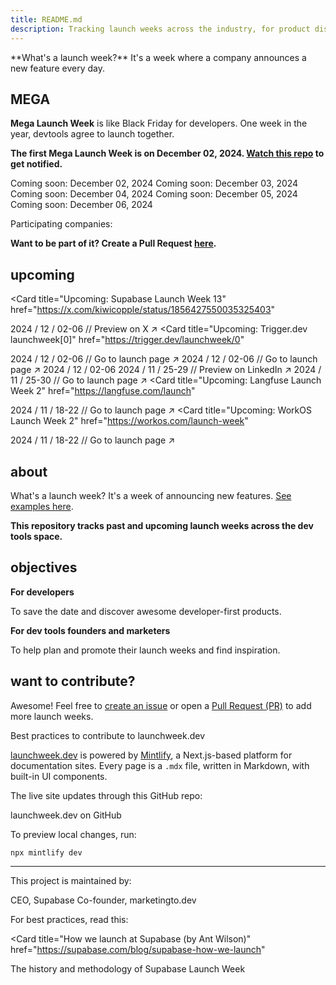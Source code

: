 ```yaml
---
title: README.md
description: Tracking launch weeks across the industry, for product discovery and inspiration.
---
```


<Tip>
  **What's a launch week?** It's a week where a company announces a new feature every day.
</Tip>

## MEGA

**Mega Launch Week** is like Black Friday for developers. One week in the year, devtools agree to launch together.

**The first Mega Launch Week is on December 02, 2024. [Watch this repo](https://git.new/lw) to get notified.**

<Tabs>
  <Tab title="Mon">
    <Card icon="calendar" horizontal>
      Coming soon: December 02, 2024
    </Card>
  </Tab>
  <Tab title="Tue">
    <Card icon="calendar" horizontal>
      Coming soon: December 03, 2024
    </Card>
  </Tab>
  <Tab title="Wed">
    <Card icon="calendar" horizontal>
      Coming soon: December 04, 2024
    </Card>
  </Tab>
  <Tab title="Thu">
    <Card icon="calendar" horizontal>
      Coming soon: December 05, 2024
    </Card>
  </Tab>
  <Tab title="Fri">
    <Card icon="calendar" horizontal>
      Coming soon: December 06, 2024
    </Card>
  </Tab>
</Tabs>

Participating companies:

<CardGroup cols={2}>
  <Card title="Supabase" href="https://supabase.com" horizontal>
  </Card>

  <Card title="Trigger.dev" href="https://trigger.dev/" horizontal>
  </Card>

  <Card title="OpenInt" href="https://openint.dev/" horizontal>
  </Card>

  <Card title="Quivr" href="https://quivr.com/" horizontal>
  </Card>
</CardGroup>

**Want to be part of it? Create a Pull Request [here](https://git.new/lw).**

## upcoming

<Card
  title="Upcoming: Supabase Launch Week 13"
  href="https://x.com/kiwicopple/status/1856427550035325403"
>
  2024 / 12 / 02-06 // Preview on X ↗︎
</Card>
<Card
  title="Upcoming: Trigger.dev launchweek[0]"
  href="https://trigger.dev/launchweek/0"
>
  2024 / 12 / 02-06 // Go to launch page ↗︎
</Card>
  <Card title="Upcoming: OpenInt Premier Launch Week" href="https://openint.dev/launch-week">
    2024 / 12 / 02-06 // Go to launch page ↗︎
  </Card>
  <Card title="Upcoming: Quivr Launch Week">
    2024 / 12 / 02-06
  </Card>
  <Card title="Upcoming: Cyclops Launch Week" href="https://www.linkedin.com/feed/update/urn:li:activity:7264643801439236096/">
    2024 / 11 / 25-29 // Preview on LinkedIn ↗︎
  </Card>
<Card title="Upcoming: Daytona Create Launch Week 3" href="https://create.daytona.io/">
    2024 / 11 / 25-30 // Go to launch page ↗︎
</Card>
<Card
  title="Upcoming: Langfuse Launch Week 2"
  href="https://langfuse.com/launch"
>
  2024 / 11 / 18-22 // Go to launch page ↗︎
</Card>
<Card
  title="Upcoming: WorkOS Launch Week 2"
  href="https://workos.com/launch-week"
>
  2024 / 11 / 18-22 // Go to launch page ↗︎
</Card>

## about

What's a launch week? It's a week of announcing new features. [See examples here](lw).

**This repository tracks past and upcoming launch weeks across the dev tools space.**

## objectives

**For developers**

To save the date and discover awesome developer-first products.

**For dev tools founders and marketers**

To help plan and promote their launch weeks and find inspiration.

## want to contribute?

Awesome! Feel free to [create an issue](https://github.com/supabase-community/launchweek.dev/issues) or open a [Pull Request (PR)](https://github.com/supabase-community/launchweek.dev/pulls) to add more launch weeks.

<Card title="CONTRIBUTING.md" href="CONTRIBUTING">
  Best practices to contribute to launchweek.dev
</Card>

[launchweek.dev](https://launchweek.dev) is powered by [Mintlify](https://mintlify.com), a Next.js-based platform for documentation sites. Every page is a `.mdx` file, written in Markdown, with built-in UI components.

The live site updates through this GitHub repo:

<Card title="supabase-community/launchweek.dev" href="https://git.new/lw">
  launchweek.dev on GitHub
</Card>

To preview local changes, run:

```
npx mintlify dev
```

---

This project is maintained by:

<CardGroup cols={2}>
  <Card title="Paul Copplestone" href="https://x.com/kiwicopple" horizontal>
    CEO, Supabase
  </Card>
  <Card title="Flo Merian" href="https://x.com/fmerian" horizontal>
    Co-founder, marketingto.dev
  </Card>
</CardGroup>

For best practices, read this:

<Card
  title="How we launch at Supabase (by Ant Wilson)"
  href="https://supabase.com/blog/supabase-how-we-launch"
>
  The history and methodology of Supabase Launch Week
</Card>
